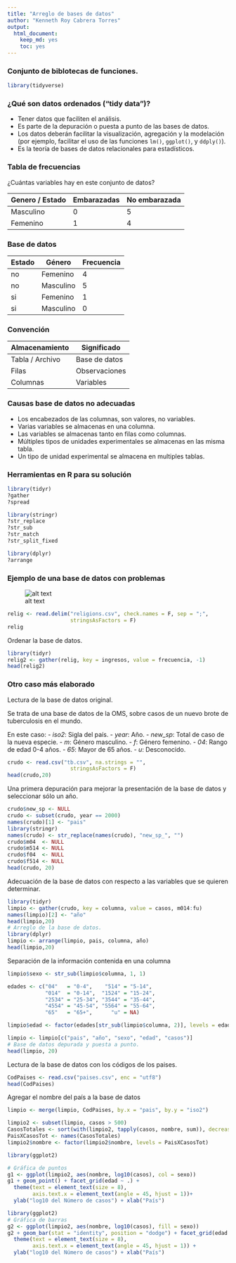 ```yaml
---
title: "Arreglo de bases de datos"
author: "Kenneth Roy Cabrera Torres"
output: 
  html_document: 
    keep_md: yes
    toc: yes
---
```


### Conjunto de biblotecas de funciones.

```r
library(tidyverse)
```


### ¿Qué son datos ordenados ("tidy data")?

- Tener datos que faciliten el análisis.
- Es parte de la depuración o puesta a punto de las bases de datos.
- Los datos deberán facilitar la visualización, agregación y
  la modelación (por ejemplo, facilitar el uso de las funciones
  `lm()`, `ggplot()`, y `ddply()`).
- Es la teoría de bases de datos relacionales para estadísticos.

### Tabla de frecuencias

¿Cuántas variables hay en este conjunto de datos?

 | Genero / Estado | Embarazadas | No embarazada |
 | --- | --- |--- |
 | Masculino |  0 | 5 |
 | Femenino  |  1 | 4 |


### Base de datos

Estado | Género | Frecuencia
--- | --- | ---
no | Femenino | 4
no | Masculino | 5
si | Femenino | 1
si | Masculino | 0

### Convención 

Almacenamiento | Significado
--- | ---
Tabla / Archivo | Base de datos 
Filas | Observaciones
Columnas | Variables

### Causas base de datos no adecuadas

- Los encabezados de las columnas, son valores, no variables.
- Varias variables se almacenas en una columna.
- Las variables se almacenas tanto en filas como columnas.
- Múltiples tipos de unidades experimentales se almacenas en las misma tabla.
- Un tipo de unidad experimental se almacena en multiples tablas.

### Herramientas en R para su solución
```r
library(tidyr) 
?gather
?spread

library(stringr)
?str_replace
?str_sub
?str_match
?str_split_fixed

library(dplyr) 
?arrange
```

### Ejemplo de una base de datos con problemas

![alt text][id1]

```r
relig <- read.delim("religions.csv", check.names = F, sep = ";",
                    stringsAsFactors = F)
relig
```

Ordenar la base de datos.

```r
library(tidyr)
relig2 <- gather(relig, key = ingresos, value = frecuencia, -1)
head(relig2)
```

### Otro caso más elaborado

Lectura de la base de datos original.

Se trata de una base de datos de la OMS, sobre
casos de un nuevo brote de tuberculosis en el mundo.

En este caso:
- *iso2*: Sigla del país.
- *year*: Año.
- *new_sp*: Total de caso de la nueva especie.
- *m*: Género masculino.
- *f*: Género femenino.
- *04*: Rango de edad 0-4 años.
- *65*: Mayor de 65 años.
- *u*: Desconocido.


```r
crudo <- read.csv("tb.csv", na.strings = "",
                    stringsAsFactors = F)
head(crudo,20)
```

Una primera depuración para mejorar la presentación de la base de datos
y seleccionar sólo un año.

```r
crudo$new_sp <- NULL
crudo <- subset(crudo, year == 2000)
names(crudo)[1] <- "pais"
library(stringr)
names(crudo) <- str_replace(names(crudo), "new_sp_", "")
crudo$m04  <- NULL
crudo$m514 <- NULL
crudo$f04  <- NULL
crudo$f514 <- NULL
head(crudo, 20)
```

Adecuación de la base de datos con respecto a las variables
que se quieren determinar.

```r
library(tidyr)
limpio <- gather(crudo, key = columna, value = casos, m014:fu)
names(limpio)[2] <- "año"
head(limpio,20)
# Arreglo de la base de datos.
library(dplyr)
limpio <- arrange(limpio, pais, columna, año)
head(limpio,20)
```

Separación de la información contenida en una columna

```r
limpio$sexo <- str_sub(limpio$columna, 1, 1)

edades <- c("04"   = "0-4",    "514" = "5-14", 
            "014"  = "0-14",  "1524" = "15-24", 
            "2534" = "25-34", "3544" = "35-44", 
            "4554" = "45-54", "5564" = "55-64", 
            "65"   = "65+",      "u" = NA)

limpio$edad <- factor(edades[str_sub(limpio$columna, 2)], levels = edades)

limpio <- limpio[c("pais", "año", "sexo", "edad", "casos")]
# Base de datos depurada y puesta a punto.
head(limpio, 20)
```

Lectura de la base de datos con los códigos de los paises.
```r
CodPaises <- read.csv("paises.csv", enc = "utf8")
head(CodPaises)
```

Agregar el nombre del país a la base de datos

```r
limpio <- merge(limpio, CodPaises, by.x = "pais", by.y = "iso2")
```

```r
limpio2 <- subset(limpio, casos > 500)
CasosTotales <- sort(with(limpio2, tapply(casos, nombre, sum)), decreasing=TRUE)
PaisXCasosTot <- names(CasosTotales)
limpio2$nombre <- factor(limpio2$nombre, levels = PaisXCasosTot)
```



```r
library(ggplot2)

# Gráfica de puntos
g1 <- ggplot(limpio2, aes(nombre, log10(casos), col = sexo))
g1 + geom_point() + facet_grid(edad ~ .) +
  theme(text = element_text(size = 8),
        axis.text.x = element_text(angle = 45, hjust = 1))+
  ylab("log10 del Número de casos") + xlab("País")
```

```r
library(ggplot2)
# Gráfica de barras
g2 <- ggplot(limpio2, aes(nombre, log10(casos), fill = sexo))
g2 + geom_bar(stat = "identity", position = "dodge") + facet_grid(edad ~ .) +
  theme(text = element_text(size = 8),
        axis.text.x = element_text(angle = 45, hjust = 1)) +
  ylab("log10 del Número de casos") + xlab("País")
```



[id1]: religiones.png "Religiones"
